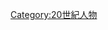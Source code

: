 {{Commons category|1936 Winter Olympics athletes}}
{{Competitors at the Winter Olympics|1936|1932|1948}}
{{parent category}}

[[Category:20世紀人物|Category:20世紀人物]]